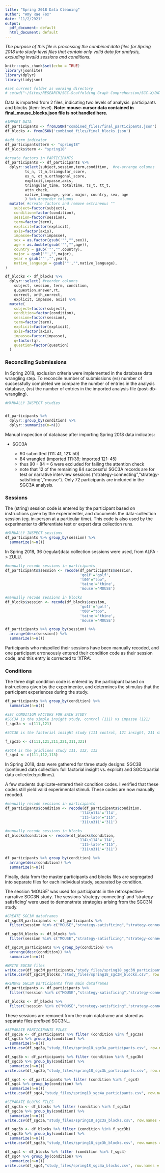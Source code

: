 ```yaml
---
title: "Spring 2018 Data Cleaning"
author: "Amy Rae Fox"
date: "11/2/2021"
output:
  pdf_document: default
  html_document: default
---
```


*The purpose of this file is processing the combined data files for Spring 2018 into study-level files that contain only valid data for analysis, excluding invalid sessions and conditions.*

```r
knitr::opts_chunk$set(echo = TRUE)
library(jsonlite)
library(dplyr)
library(tidyjson)

#set current folder as working directory
# setwd("~/Sites/RESEARCH/SGC—Scaffolding Graph Comprehension/SGC-X/DATA/3_ready_files/spring_2018")
```

Data is imported from 2 files, indicating two levels of analysis: participants and blocks (item-level). **Note: mouse-cursor data contained in final_mouse_blocks.json file is not handled here.**

```r
#IMPORT DATA
df_participants <- fromJSON("combined_files/final_participants.json")
df_blocks <- fromJSON('combined_files/final_blocks.json')

#add term indicator
df_participants$term <- "spring18"
df_blocks$term <- "spring18"

```

```r

#create factors in PARTICIPANTS
df_participants <- df_participants %>%  
  dplyr::select(subject,session,term,condition,  #re-arrange columns
         ts_n, tt_n,triangular_score,
         os_n, ot_n,orthogonal_score,
         explicit,impasse,axis,
         triangular_time, totalTime, ts_t, tt_t,
         attn_check,
         native_language, year, major, country, sex, age
         ) %>% #reorder columns 
  mutate( #create factors and remove extraneous ""
    subject=factor(subject),
    condition=factor(condition),
    session=factor(session),
    term=factor(term),
    explicit=factor(explicit),
    axis=factor(axis),
    impasse=factor(impasse),
    sex = as.factor(gsub('"',"",sex)),
    age = as.double(gsub('"',"",age)),
    country = gsub('"',"",country),
    major = gsub('"',"",major),
    year = gsub('"',"",year),
    native_language = gsub('"',"",native_language),
) 

```

```r
df_blocks <- df_blocks %>% 
  dplyr::select( #reorder columns
    subject, session, term, condition,
    q,question,answer,rt,
    correct, orth_correct,
    explicit, impasse, axis) %>% 
  mutate(
    subject=factor(subject),
    condition=factor(condition),
    session=factor(session),
    term=factor(term),
    explicit=factor(explicit),
    axis=factor(axis),
    impasse=factor(impasse),
    q=factor(q),
    question=factor(question)
  )
```

### Reconciling Submissions 

In Spring 2018, exclusion criteria were implemented in the database data wrangling step. To reconcile number of submissions (vs) number of successfully completed we compare the number of entries in the analysis database, (vs) the number of entries in the imported analysis file (post-db-wrangling).

```r
#MANUALLY INSPECT studies


df_participants %>% 
  dplyr::group_by(condition) %>% 
  dplyr::summarize(n=n())
```

Manual inspection of database after importing Spring 2018 data indicates:

-   SGC3A

    -   90 submitted (111: 41, 121: 50)
    -   84 wrangled (imported 111:39; imported 121: 45)
    -   thus 90 - 84 = 6 were excluded for failing the attention check
    -   note that 12 of the remaining 84 successful SGC3A records are for test or narrative interview sessions ("strategy-connecting","strategy-satisficing","mouse"). Only 72 participants are included in the SGC3A analysis.

### Sessions

The (string) session code is entered by the participant based on instructions given by the experimenter, and documents the data-collection session (eg. in-person at a particular time). This code is also used by the experimenter to differentiate test or expert data collection runs.

```r
#MANUALLY INSPECT sessions
df_participants %>% group_by(session) %>% 
  summarize(n=n())
```

In Spring 2018, 36 (regular)data collection sessions were used, from ALFA -\> ZULU.

```r

#manually recode sessions in participants
df_participants$session <- recode(df_participants$session,
                                  'go1f'='golf',
                                  't00'="too",
                                  'taine'='thine',
                                  'mouse'='MOUSE')

#manually recode sessions in blocks
df_blocks$session <- recode(df_blocks$session,
                                  'go1f'='golf',
                                  't00'="too",
                                  'taine'='thine',
                                  'mouse'='MOUSE')

df_participants %>% group_by(session) %>% 
  arrange(desc(session)) %>% 
  summarize(n=n())
```

Participants who mispelled their sessions have been manually recoded, and one participant erroneously entered their condition code as their session code, and this entry is corrected to 'XTRA'.

### Conditions

The three digit condition code is entered by the participant based on instructions given by the experimenter, and determines the stimulus that the participant experiences during the study.

```r
df_participants %>% group_by(condition) %>% 
  summarize(n=n())

#SET CONDITION FACTORS FOR EACH STUDY
#SGC3A is the simple insight study, control (111) vs impasse (121)
f_sgc3a <- c(111,121) 

#SGC3B is the factorial insight study (111 control, 121 insight, 211 static, 221 static-impasse, 311 ixn 321 ixn-impasse)

f_sgc3b <- c(111,121,211,221,311,321)

#SGC4 is the gridlines study 111, 112, 113
f_sgc4 <- c(111,112,113)
```

In Spring 2018, data were gathered for three study designs: SGC3B (continued data collection: full factorial insight vs. explicit) and SGC4(partial data collected:gridlines).

A few students duplicate-entered their condition codes. I verified that these codes still yield valid experimental stimuli. These codes are now manually recoded.

```r

#manually recode sessions in participants
df_participants$condition <- recode(df_participants$condition,
                                  '114\n114'='114',
                                  '115-late'="115",
                                  '311\n311'='311')

#manually recode sessions in blocks
df_blocks$condition <- recode(df_blocks$condition,
                                 '114\n114'='114',
                                  '115-late'="115",
                                  '311\n311'='311')

df_participants %>% group_by(condition) %>% 
  arrange(desc(condition)) %>% 
  summarize(n=n())
```

Finally, data from the master participants and blocks files are segregated into separate files for each individual study, separated by condition.

The session 'MOUSE' was used for participants in the retrospective-narrative SGC3N study. The sessions 'strategy-connecting' and 'strategy-satisficing' were used to demonstrate strategies arising from the SGC3N study.

```r

#CREATE SGC3N dataframes
df_sgc3N_participants <- df_participants %>% 
  filter(session %in% c("MOUSE","strategy-satisficing","strategy-connecting"))

df_sgc3N_blocks <- df_blocks %>% 
  filter(session %in% c("MOUSE","strategy-satisficing","strategy-connecting"))

df_sgc3N_participants %>% group_by(condition) %>% 
  arrange(desc(condition)) %>% 
  summarize(n=n())

#WRITE SGC3N files
write.csv(df_sgc3N_participants,"study_files/spring18_sgc3N_participants.csv", row.names = FALSE)
write.csv(df_sgc3N_blocks,"study_files/spring18_sgc3N_blocks.csv", row.names = FALSE)

#REMOVE SGC3N participants from main dataframes
df_participants <- df_participants %>% 
  filter(!session %in% c("MOUSE","strategy-satisficing","strategy-connecting"))

df_blocks <- df_blocks %>% 
  filter(!session %in% c("MOUSE","strategy-satisficing","strategy-connecting"))

```

These sessions are removed from the main dataframe and stored as separate files prefixed SGC3N\_.

```r

#SEPARATE PARTICIPANTS FILES
df_sgc3a <- df_participants %>% filter (condition %in% f_sgc3a)
df_sgc3a %>% group_by(condition) %>% 
  summarize(n=n())
write.csv(df_sgc3a,"study_files/spring18_sgc3a_participants.csv", row.names = FALSE)

df_sgc3b <- df_participants %>% filter (condition %in% f_sgc3b)
df_sgc3b %>% group_by(condition) %>% 
  summarize(n=n())
write.csv(df_sgc3b,"study_files/spring18_sgc3b_participants.csv", row.names = FALSE)

df_sgc4 <- df_participants %>% filter (condition %in% f_sgc4)
df_sgc4 %>% group_by(condition) %>% 
  summarize(n=n())
write.csv(df_sgc4,"study_files/spring18_sgc4a_participants.csv", row.names = FALSE)

#SEPARATE BLOCKS FILES
df_sgc3a <- df_blocks %>% filter (condition %in% f_sgc3a)
df_sgc3a %>% group_by(condition) %>% 
  summarize(n=n())
write.csv(df_sgc3a,"study_files/spring18_sgc3a_blocks.csv", row.names = FALSE)

df_sgc3b <- df_blocks %>% filter (condition %in% f_sgc3b)
df_sgc3b %>% group_by(condition) %>% 
  summarize(n=n())
write.csv(df_sgc3b,"study_files/spring18_sgc3b_blocks.csv", row.names = FALSE)

df_sgc4 <- df_blocks %>% filter (condition %in% f_sgc4)
df_sgc4 %>% group_by(condition) %>% 
  summarize(n=n())
write.csv(df_sgc4,"study_files/spring18_sgc4a_blocks.csv", row.names = FALSE)

```
